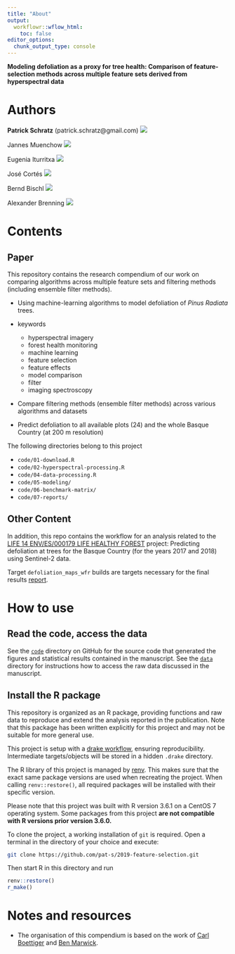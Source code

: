 ```yaml
---
title: "About"
output:
  workflowr::wflow_html:
    toc: false
editor_options:
  chunk_output_type: console
---
```


**Modeling defoliation as a proxy for tree health: Comparison of feature-selection methods across multiple feature sets derived from hyperspectral data**

# Authors

**Patrick Schratz** (patrick.schratz@gmail.com) [![](https://orcid.org/sites/default/files/images/orcid_16x16.png)](http://orcid.org/0000-0003-0748-6624)

Jannes Muenchow [![](https://orcid.org/sites/default/files/images/orcid_16x16.png)](http://orcid.org/0000-0001-7834-4717)

Eugenia Iturritxa [![](https://orcid.org/sites/default/files/images/orcid_16x16.png)](https://orcid.org/0000-0002-0577-3315)

José Cortés [![](https://orcid.org/sites/default/files/images/orcid_16x16.png)](http://orcid.org/0000-0003-2567-8689)

Bernd Bischl [![](https://orcid.org/sites/default/files/images/orcid_16x16.png)](http://orcid.org/0000-0001-6002-6980)

Alexander Brenning [![](https://orcid.org/sites/default/files/images/orcid_16x16.png)](http://orcid.org/0000-0001-6640-679X)

# Contents

## Paper

This repository contains the research compendium of our work on comparing algorithms across multiple feature sets and filtering methods (including ensemble filter methods).

- Using machine-learning algorithms to model defoliation of _Pinus Radiata_ trees.

- keywords

  - hyperspectral imagery
  - forest health monitoring
  - machine learning
  - feature selection
  - feature effects
  - model comparison
  - filter
  - imaging spectroscopy

- Compare filtering methods (ensemble filter methods) across various algorithms and datasets

- Predict defoliation to all available plots (24) and the whole Basque Country (at 200 m resolution)

The following directories belong to this project

- `code/01-download.R`
- `code/02-hyperspectral-processing.R`
- `code/04-data-processing.R`
- `code/05-modeling/`
- `code/06-benchmark-matrix/`
- `code/07-reports/`

## Other Content

In addition, this repo contains the workflow for an analysis related to the [LIFE 14 ENV/ES/000179 LIFE HEALTHY FOREST](http://www.lifehealthyforest.com/) project: Predicting defoliation at trees for the Basque Country (for the years 2017 and 2018) using Sentinel-2 data.

Target `defoliation_maps_wfr` builds are targets necessary for the final results [report](https://2019-feature-selection.pjs-web.de/report-defoliation.html).

# How to use

## Read the code, access the data

See the [`code`](https://github.com/pat-s/paper_hyperspectral/tree/master/analysis) directory on GitHub for the source code that generated the figures and statistical results contained in the manuscript.
See the [`data`](https://github.com/pat-s/paper_hyperspectral/tree/master/analysis/data) directory for instructions how to access the raw data discussed in the manuscript.

## Install the R package

This repository is organized as an R package, providing functions and raw data to reproduce and extend the analysis reported in the publication.
Note that this package has been written explicitly for this project and may not be suitable for more general use.

This project is setup with a [drake workflow](https://github.com/ropensci/drake), ensuring reproducibility.
Intermediate targets/objects will be stored in a hidden `.drake` directory.

The R library of this project is managed by [renv](https://rstudio.github.io/renv/index.html).
This makes sure that the exact same package versions are used when recreating the project.
When calling `renv::restore()`, all required packages will be installed with their specific version.

Please note that this project was built with R version 3.6.1 on a CentOS 7 operating system.
Some packages from this project **are not compatible with R versions prior version 3.6.0.**

To clone the project, a working installation of `git` is required.
Open a terminal in the directory of your choice and execute:

```sh
git clone https://github.com/pat-s/2019-feature-selection.git
```

Then start R in this directory and run

```r
renv::restore()
r_make()
```

# Notes and resources

* The organisation of this compendium is based on the work of [Carl Boettiger](http://www.carlboettiger.info/) and [Ben Marwick](https://github.com/benmarwick).
